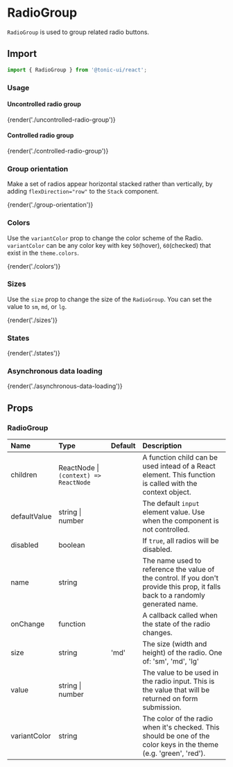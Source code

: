 # RadioGroup

`RadioGroup` is used to group related radio buttons.

## Import

```js
import { RadioGroup } from '@tonic-ui/react';
```

### Usage

#### Uncontrolled radio group

{render('./uncontrolled-radio-group')}

#### Controlled radio group

{render('./controlled-radio-group')}

### Group orientation

Make a set of radios appear horizontal stacked rather than vertically, by adding `flexDirection="row"` to the `Stack` component.

{render('./group-orientation')}

### Colors

Use the `variantColor` prop to change the color scheme of the Radio. `variantColor` can be any color key with key `50`(hover), `60`(checked) that exist in the `theme.colors`.

{render('./colors')}

### Sizes

Use the `size` prop to change the size of the `RadioGroup`. You can set the value to `sm`, `md`, or `lg`.

{render('./sizes')}

### States

{render('./states')}

### Asynchronous data loading

{render('./asynchronous-data-loading')}

## Props

### RadioGroup

| Name | Type | Default | Description |
| :--- | :--- | :------ | :---------- |
| children | ReactNode \| `(context) => ReactNode` | | A function child can be used intead of a React element. This function is called with the context object. |
| defaultValue | string \| number | | The default `input` element value. Use when the component is not controlled. |
| disabled | boolean | | If `true`, all radios will be disabled. |
| name | string | | The name used to reference the value of the control. If you don't provide this prop, it falls back to a randomly generated name. |
| onChange | function | | A callback called when the state of the radio changes. |
| size | string | 'md' | The size (width and height) of the radio. One of: 'sm', 'md', 'lg' |
| value | string \| number | | The value to be used in the radio input. This is the value that will be returned on form submission. |
| variantColor | string | | The color of the radio when it's checked. This should be one of the color keys in the theme (e.g. 'green', 'red'). |
